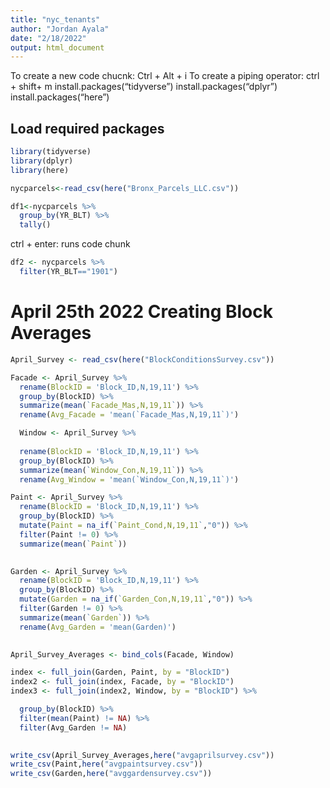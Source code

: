 ```yaml
---
title: "nyc_tenants"
author: "Jordan Ayala"
date: "2/18/2022"
output: html_document
---
```


To create a new code chucnk: Ctrl + Alt + i
To create a piping operator: ctrl + shift+ m 
install.packages("tidyverse")
install.packages("dplyr")
install.packages("here")


## Load required packages 
```r
library(tidyverse)
library(dplyr)
library(here)
```

```r
nycparcels<-read_csv(here("Bronx_Parcels_LLC.csv"))
```
```r
df1<-nycparcels %>% 
  group_by(YR_BLT) %>% 
  tally()
```
ctrl + enter: runs code chunk
```r
df2 <- nycparcels %>% 
  filter(YR_BLT=="1901")
```
# April 25th 2022 Creating Block Averages

```r
April_Survey <- read_csv(here("BlockConditionsSurvey.csv"))

```
```r
Facade <- April_Survey %>% 
  rename(BlockID = 'Block_ID,N,19,11') %>% 
  group_by(BlockID) %>% 
  summarize(mean(`Facade_Mas,N,19,11`)) %>% 
  rename(Avg_Facade = 'mean(`Facade_Mas,N,19,11`)')

  Window <- April_Survey %>% 
  
  rename(BlockID = 'Block_ID,N,19,11') %>% 
  group_by(BlockID) %>% 
  summarize(mean(`Window_Con,N,19,11`)) %>% 
  rename(Avg_Window = 'mean(`Window_Con,N,19,11`)')

```
```r
Paint <- April_Survey %>% 
  rename(BlockID = 'Block_ID,N,19,11') %>% 
  group_by(BlockID) %>% 
  mutate(Paint = na_if(`Paint_Cond,N,19,11`,"0")) %>% 
  filter(Paint != 0) %>% 
  summarize(mean(`Paint`))
  

```

```r
Garden <- April_Survey %>% 
  rename(BlockID = 'Block_ID,N,19,11') %>% 
  group_by(BlockID) %>% 
  mutate(Garden = na_if(`Garden_Con,N,19,11`,"0")) %>% 
  filter(Garden != 0) %>% 
  summarize(mean(`Garden`)) %>% 
  rename(Avg_Garden = 'mean(Garden)')
  
```

```r
April_Survey_Averages <- bind_cols(Facade, Window)
```
```r
index <- full_join(Garden, Paint, by = "BlockID") 
index2 <- full_join(index, Facade, by = "BlockID")
index3 <- full_join(index2, Window, by = "BlockID") %>% 

  group_by(BlockID) %>%
  filter(mean(Paint) != NA) %>% 
  filter(Avg_Garden != NA)
  

```


```r
write_csv(April_Survey_Averages,here("avgaprilsurvey.csv"))
write_csv(Paint,here("avgpaintsurvey.csv"))
write_csv(Garden,here("avggardensurvey.csv"))
```


